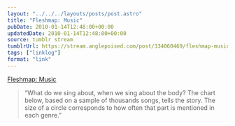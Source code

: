 ```yaml
---
layout: "../../../layouts/posts/post.astro"
title: "Fleshmap: Music"
pubDate: 2010-01-14T12:48:00+00:00
updatedDate: 2010-01-14T12:48:00+00:00
source: tumblr stream
tumblrUrl: https://stream.anglepoised.com/post/334060469/fleshmap-music
tags: ["linklog"]
format: "link"
---
```


[Fleshmap: Music][1]

> &ldquo;What do we sing about, when we sing about the body? The chart below, based on a sample of thousands songs, tells the story. The size of a circle corresponds to how often that part is mentioned in each genre.&rdquo;

[1]: http://www.fleshmap.com/listen/music.html
